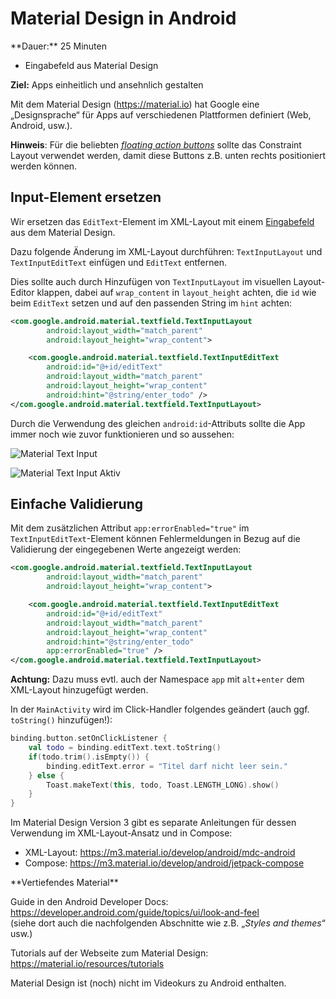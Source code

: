 
# Material Design in Android

<Callout>
  **Dauer:** 25 Minuten

  - Eingabefeld aus Material Design

  **Ziel:** Apps einheitlich und ansehnlich gestalten
</Callout>

Mit dem Material Design (https://material.io) 
hat Google eine „Designsprache“ für Apps auf 
verschiedenen Plattformen definiert 
(Web, Android, usw.).

**Hinweis**: Für die beliebten 
[_floating action buttons_](https://developer.android.com/guide/topics/ui/floating-action-button) sollte 
das Constraint Layout verwendet werden, damit
diese Buttons z.B. unten rechts positioniert werden
können.

## Input-Element ersetzen

Wir ersetzen das `EditText`-Element im XML-Layout
mit einem [Eingabefeld](https://material.io/components/text-fields) aus dem Material Design.

Dazu folgende Änderung im XML-Layout durchführen: 
`TextInputLayout` und `TextInputEditText` einfügen
und `EditText` entfernen.

Dies sollte auch durch Hinzufügen von `TextInputLayout`
im visuellen Layout-Editor klappen, dabei auf `wrap_content` in 
`layout_height` achten, die `id` wie beim `EditText` setzen und 
auf den passenden String im `hint` achten:

```xml
<com.google.android.material.textfield.TextInputLayout
        android:layout_width="match_parent"
        android:layout_height="wrap_content">

    <com.google.android.material.textfield.TextInputEditText
        android:id="@+id/editText"
        android:layout_width="match_parent"
        android:layout_height="wrap_content"
        android:hint="@string/enter_todo" />
</com.google.android.material.textfield.TextInputLayout>
```

Durch die Verwendung des gleichen 
`android:id`-Attributs sollte die App immer noch 
wie zuvor funktionieren und so aussehen:

![Material Text Input](/images/mobile/android/material-text-input1.png)

![Material Text Input Aktiv](/images/mobile/android/material-text-input2.png)

## Einfache Validierung

Mit dem zusätzlichen Attribut 
`app:errorEnabled="true"` im 
`TextInputEditText`-Element können 
Fehlermeldungen in Bezug auf die Validierung 
der eingegebenen Werte angezeigt werden:

```xml
<com.google.android.material.textfield.TextInputLayout
        android:layout_width="match_parent"
        android:layout_height="wrap_content">

    <com.google.android.material.textfield.TextInputEditText
        android:id="@+id/editText"
        android:layout_width="match_parent"
        android:layout_height="wrap_content"
        android:hint="@string/enter_todo" 
        app:errorEnabled="true" />
</com.google.android.material.textfield.TextInputLayout>
```

**Achtung:** Dazu muss evtl. auch der Namespace `app` mit `alt`+`enter` 
dem XML-Layout hinzugefügt werden.

In der `MainActivity` wird im Click-Handler
folgendes geändert (auch ggf. `toString()` hinzufügen!):

```kotlin
binding.button.setOnClickListener {
    val todo = binding.editText.text.toString()
    if(todo.trim().isEmpty()) {
        binding.editText.error = "Titel darf nicht leer sein."
    } else {
        Toast.makeText(this, todo, Toast.LENGTH_LONG).show()
    }
}
```

<Callout type="error" emoji="‼️">
Im Material Design Version 3 gibt es separate Anleitungen für dessen 
Verwendung im XML-Layout-Ansatz und in Compose:

- XML-Layout: https://m3.material.io/develop/android/mdc-android
- Compose: https://m3.material.io/develop/android/jetpack-compose
</Callout>

<Callout type="warning">
**Vertiefendes Material**

Guide in den Android Developer Docs: 
https://developer.android.com/guide/topics/ui/look-and-feel \
(siehe dort auch die nachfolgenden Abschnitte wie
z.B. „_Styles and themes_“ usw.)

Tutorials auf der Webseite zum Material Design:
https://material.io/resources/tutorials

Material Design ist (noch) nicht im Videokurs 
zu Android enthalten.
</Callout>
